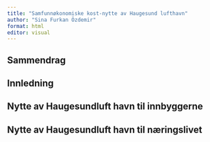 ```yaml
---
title: "Samfunnøkonomiske kost-nytte av Haugesund lufthavn"
author: "Sina Furkan Özdemir"
format: html
editor: visual
---
```


## Sammendrag

## Innledning

## Nytte av Haugesundluft havn til innbyggerne

## Nytte av Haugesundluft havn til næringslivet
